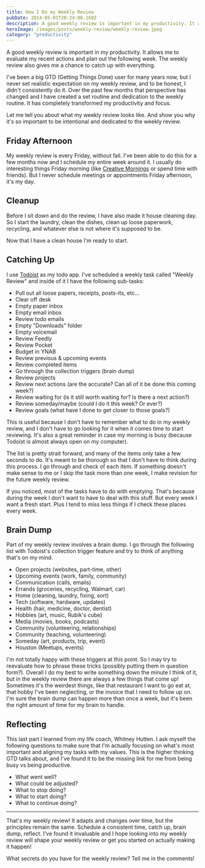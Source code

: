 ```yaml
---
title: How I Do my Weekly Review
pubDate: 2014-05-01T20:24:00.169Z
description: A good weekly review is important in my productivity. It allows me to evaluate my recent actions and plan out the following week.
heroImage: /images/posts/weekly-review/weekly-review.jpeg
category: "productivity"
---
```


A good weekly review is important in my productivity. It allows me to evaluate my recent actions and plan out the following week. The weekly review also gives me a chance to catch up with everything.

I've been a big GTD (Getting Things Done) user for many years now, but I never set realistic expectation on my weekly review, and to be honest, I didn't consistently do it. Over the past few months that perspective has changed and I have created a set routine and dedication to the weekly routine. It has completely transformed my productivity and focus.

Let me tell you about what my weekly review looks like. And show you why it's so important to be intentional and dedicated to the weekly review.

## Friday Afternoon

My weekly review is every Friday, without fail. I've been able to do this for a few months now and I schedule my entire week around it. I usually do interesting things Friday morning (like <a href="http://creativemornings.com/cities/hou" target="_blank" rel="noopener">Creative Mornings</a> or spend time with friends). But I never schedule meetings or appointments Friday afternoon, it's my day.

## Cleanup

Before I sit down and do the review, I have also made it house cleaning day. So I start the laundry, clean the dishes, clean up loose paperwork, recycling, and whatever else is not where it's supposed to be.

Now that I have a clean house I'm ready to start.

## Catching Up

I use <a href="https://todoist.com/" target="_blank" rel="noopener">Todoist</a> as my todo app. I've scheduled a weekly task called "Weekly Review" and inside of it I have the following sub-tasks:

- Pull out all loose papers, receipts, posts-its, etc...
- Clear off desk
- Empty paper inbox
- Empty email inbox
- Review todo emails
- Empty "Downloads" folder
- Empty voicemail
- Review Feedly
- Review Pocket
- Budget in YNAB
- Review previous & upcoming events
- Review completed items
- Go through the collection triggers (brain dump)
- Review projects
- Review next actions (are the accurate? Can all of it be done this coming week?)
- Review waiting for (is it still worth waiting for? Is there a next action?)
- Review someday/maybe (could I do it this week? Or ever?)
- Review goals (what have I done to get closer to those goals?)

This is useful because I don't have to remember what to do in my weekly review, and I don't have to go looking for it when it comes time to start reviewing. It's also a great reminder in case my morning is busy (because Todoist is almost always open on my computer).

The list is pretty strait forward, and many of the items only take a few seconds to do. It's meant to be thorough so that I don't have to think during this process. I go through and check of each item. If something doesn't make sense to me or I skip the task more than one week, I make revision for the future weekly review.

If you noticed, most of the tasks have to do with emptying. That's because during the week I don't want to have to deal with this stuff. But every week I want a fresh start. Plus I tend to miss less things if I check these places every week.

## Brain Dump

Part of my weekly review involves a brain dump. I go through the following list with Todoist's collection trigger feature and try to think of anything that's on my mind.

- Open projects (websites, part-time, other)
- Upcoming events (work, family, community)
- Communication (calls, emails)
- Errands (groceries, recycling, Walmart, car)
- Home (cleaning, laundry, fixing, sort)
- Tech (software, hardware, updates)
- Health (hair, medicine, doctor, dentist)
- Hobbies (art, music, Rubik's cube)
- Media (movies, books, podcasts)
- Community (volunteering, relationships)
- Community (teaching, volunteering)
- Someday (art, products, trip, event)
- Houston (Meetups, events)

I'm not totally happy with these triggers at this point. So I may try to reevaluate how to phrase these tricks (possibly putting them in question form?). Overall I do my best to write something down the minute I think of it, but in the weekly review there are always a few things that come up! Sometimes it's the weirdest things, like that restaurant I want to go eat at, that hobby I've been neglecting, or the invoice that I need to follow up on. I'm sure the brain dump can happen more than once a week, but it's been the right amount of time for my brain to handle.

## Reflecting

This last part I learned from my life coach, Whitney Hutten. I ask myself the following questions to make sure that I'm actually focusing on what's most important and aligning my tasks with my values. This is the higher thinking GTD talks about, and I've found it to be the missing link for me from being busy vs being productive.

- What went well?
- What could be adjusted?
- What to stop doing?
- What to start doing?
- What to continue doing?

---

That's my weekly review! It adapts and changes over time, but the principles remain the same. Schedule a consistent time, catch up, brain dump, reflect. I've found it invaluable and I hope looking into my weekly review will shape your weekly review or get you started on actually making it happen!

What secrets do you have for the weekly review? Tell me in the comments!
